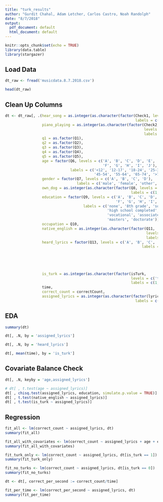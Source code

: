 ```yaml
---
title: "turk_results"
author: "Gurdit Chahal, Adam Letcher, Carlos Castro, Noah Randolph"
date: "8/7/2018"
output:
  pdf_document: default
  html_document: default
---
```


```r
knitr::opts_chunk$set(echo = TRUE)
library(data.table)
library(stargazer)
```

## Load Data

```r
dt_raw <- fread('musicdata.8.7.2018.csv')

head(dt_raw)
```

## Clean Up Columns

```r
dt <- dt_raw[, .(hear_song = as.integer(as.character(factor(Check1, levels = c('A', 'B'),
                                                            labels = c(1, 0)))), 
                 piano_playing = as.integer(as.character(factor(Check2, 
                                                                levels = c('A', 'B'), 
                                                                labels = c(1, 0)))),
                 q1 = as.factor(Q1), 
                 q2 = as.factor(Q2), 
                 q3 = as.factor(Q3),
                 q4 = as.factor(Q4),
                 q5 = as.factor(Q5),
                 age = factor(Q6, levels = c('A', 'B', 'C', 'D', 'E',
                                             'F', 'G', 'H', 'I', 'J'),
                              labels = c('<12', '12-17', '18-24', '25-34', '35-44',
                                         '45-54', '55-64', '65-74', '>75', 'decline')),
                 gender = factor(Q7, levels = c('A', 'B', 'C', 'D'), 
                                 labels = c('male', 'female', 'other', 'decline')),
                 own_dog = as.integer(as.character(factor(Q8, levels = c('A', 'B'), 
                                                          labels = c(1, 0)))),
                 education = factor(Q9, levels = c('A', 'B', 'C', 'D', 'E', 
                                                   'F', 'G', 'H', 'I', 'J'), 
                                    labels = c('none', '8th grade', 'some high school',
                                               'high school completed', 'some college', 
                                               'vocational', 'associates', 'bachelors', 
                                               'masters', 'doctorate')),
                 occupation = Q10, 
                 native_english = as.integer(as.character(factor(Q11, 
                                                                 levels = c('A', 'B'), 
                                                                 labels = c(1, 0)))), 
                 heard_lyrics = factor(Q13, levels = c('A', 'B', 'C', 'D', 'E', 'F'),
                                                               labels = c('I\'m a barbie girl', 
                                                                          'Rocket Man', 
                                                                          'Don\'t stop believing',
                                                                          'Hakuna Matata',
                                                                          'Lyrics but not sure',
                                                                          'No lyrics')),
                 is_turk = as.integer(as.character(factor(isTurk, 
                                                          levels = c('true', 'null'),
                                                          labels = c(1, 0)))),
                 time, 
                 correct_count = correctCount, 
                 assigned_lyrics = as.integer(as.character(factor(lyrics, levels = c('true', 'false'),
                                                            labels = c(1, 0)))))]
```


## EDA

```r
summary(dt)
```


```r
dt[, .N, by = 'assigned_lyrics']
```



```r
dt[, .N, by = 'heard_lyrics']
```


```r
dt[, mean(time), by = 'is_turk']
```

## Covariate Balance Check

```r
dt[, .N, keyby = 'age,assigned_lyrics']
```


```r
# dt[ , t.test(age ~ assigned_lyrics)]
dt[ , chisq.test(assigned_lyrics, education, simulate.p.value = TRUE)]
dt[ , t.test(native_english ~ assigned_lyrics)]
dt[ , t.test(is_turk ~ assigned_lyrics)]
```

## Regression

```r
fit_all <- lm(correct_count ~ assigned_lyrics, dt)
summary(fit_all)
```



```r
fit_all_with_covariates <- lm(correct_count ~ assigned_lyrics + age + education + is_turk, dt)
summary(fit_all_with_covariates)
```



```r
fit_turk_only <- lm(correct_count ~ assigned_lyrics, dt[is_turk == 1])
summary(fit_turk_only)
```



```r
fit_no_turks <- lm(correct_count ~ assigned_lyrics, dt[is_turk == 0])
summary(fit_no_turks)
```



```r
dt <- dt[, correct_per_second := correct_count/time]

fit_per_time <- lm(correct_per_second ~ assigned_lyrics, dt)
summary(fit_per_time)
```

